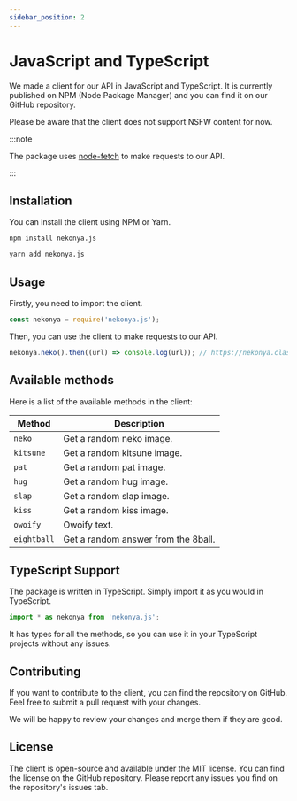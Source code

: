 ```yaml
---
sidebar_position: 2
---
```


# JavaScript and TypeScript

We made a client for our API in JavaScript and TypeScript. It is currently published on NPM (Node Package Manager) and you can find it on our GitHub repository.

Please be aware that the client does not support NSFW content for now.

:::note

The package uses [node-fetch](https://www.npmjs.com/package/node-fetch) to make requests to our API.

:::

## Installation

You can install the client using NPM or Yarn.

```bash
npm install nekonya.js
```

```bash
yarn add nekonya.js
```

## Usage

Firstly, you need to import the client.

```js
const nekonya = require('nekonya.js');
```

Then, you can use the client to make requests to our API.

```js
nekonya.neko().then((url) => console.log(url)); // https://nekonya.classydev.fr/images/nekos/...
```

## Available methods

Here is a list of the available methods in the client:

| Method | Description |
| ------ | ----------- |
| `neko` | Get a random neko image. |
| `kitsune` | Get a random kitsune image. |
| `pat` | Get a random pat image. |
| `hug` | Get a random hug image. |
| `slap` | Get a random slap image. |
| `kiss` | Get a random kiss image. |
| `owoify` | Owoify text. |
| `eightball` | Get a random answer from the 8ball. |

## TypeScript Support

The package is written in TypeScript. Simply import it as you would in TypeScript.

```ts
import * as nekonya from 'nekonya.js';
```

It has types for all the methods, so you can use it in your TypeScript projects without any issues.

## Contributing

If you want to contribute to the client, you can find the repository on GitHub. Feel free to submit a pull request with your changes.

We will be happy to review your changes and merge them if they are good.

## License

The client is open-source and available under the MIT license. You can find the license on the GitHub repository. Please report any issues you find on the repository's issues tab.